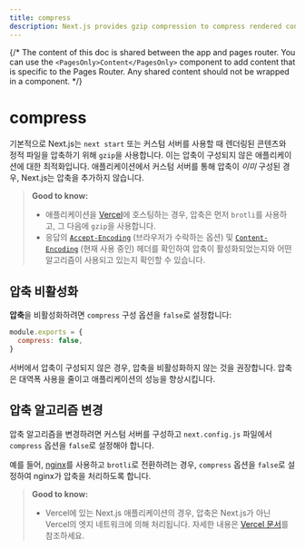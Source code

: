 ```yaml
---
title: compress
description: Next.js provides gzip compression to compress rendered content and static files, it only works with the server target. Learn more about it here.
---
```


{/* The content of this doc is shared between the app and pages router. You can use the `<PagesOnly>Content</PagesOnly>` component to add content that is specific to the Pages Router. Any shared content should not be wrapped in a component. */}

# compress

기본적으로 Next.js는 `next start` 또는 커스텀 서버를 사용할 때 렌더링된 콘텐츠와 정적 파일을 압축하기 위해 `gzip`을 사용합니다. 이는 압축이 구성되지 않은 애플리케이션에 대한 최적화입니다. 애플리케이션에서 커스텀 서버를 통해 압축이 _이미_ 구성된 경우, Next.js는 압축을 추가하지 않습니다.

> **Good to know:**
>
> - 애플리케이션을 [Vercel](https://vercel.com/docs/edge-network/compression)에 호스팅하는 경우, 압축은 먼저 `brotli`를 사용하고, 그 다음에 `gzip`을 사용합니다.
> - 응답의 [`Accept-Encoding`](https://developer.mozilla.org/en-US/docs/Web/HTTP/Headers/Accept-Encoding) (브라우저가 수락하는 옵션) 및 [`Content-Encoding`](https://developer.mozilla.org/en-US/docs/Web/HTTP/Headers/Content-Encoding) (현재 사용 중인) 헤더를 확인하여 압축이 활성화되었는지와 어떤 알고리즘이 사용되고 있는지 확인할 수 있습니다.

## 압축 비활성화

**압축**을 비활성화하려면 `compress` 구성 옵션을 `false`로 설정합니다:

```js filename="next.config.js"
module.exports = {
  compress: false,
}
```

서버에서 압축이 구성되지 않은 경우, 압축을 비활성화하지 않는 것을 권장합니다. 압축은 대역폭 사용을 줄이고 애플리케이션의 성능을 향상시킵니다.

## 압축 알고리즘 변경

압축 알고리즘을 변경하려면 커스텀 서버를 구성하고 `next.config.js` 파일에서 `compress` 옵션을 `false`로 설정해야 합니다.

예를 들어, [nginx](https://nginx.org/)를 사용하고 `brotli`로 전환하려는 경우, `compress` 옵션을 `false`로 설정하여 nginx가 압축을 처리하도록 합니다.

> **Good to know:**
>
> - Vercel에 있는 Next.js 애플리케이션의 경우, 압축은 Next.js가 아닌 Vercel의 엣지 네트워크에 의해 처리됩니다. 자세한 내용은 [Vercel 문서](https://vercel.com/docs/edge-network/compression)를 참조하세요.
